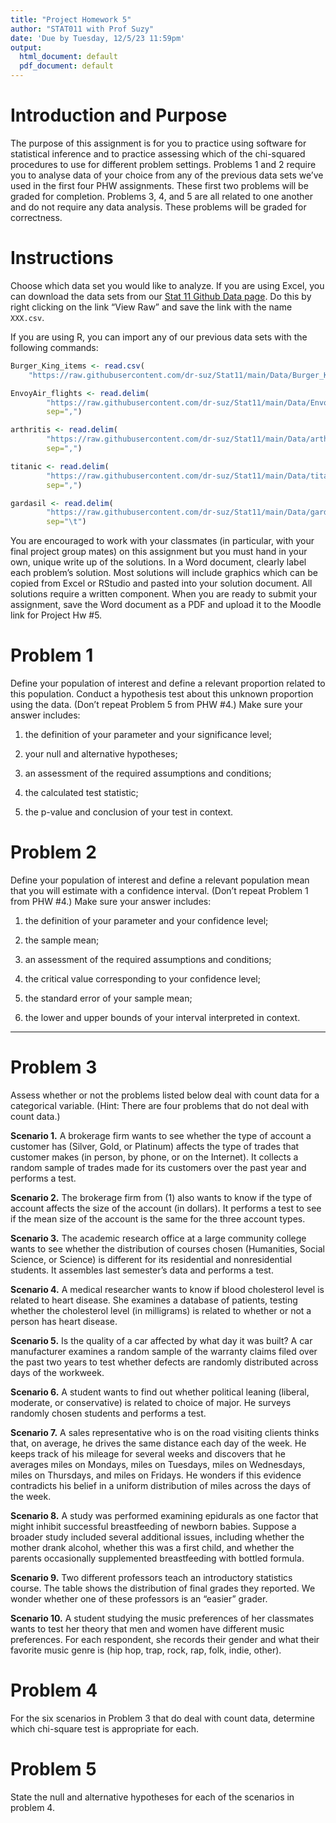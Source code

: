 ```yaml
---
title: "Project Homework 5"
author: "STAT011 with Prof Suzy"
date: 'Due by Tuesday, 12/5/23 11:59pm'
output:
  html_document: default
  pdf_document: default
---
```


# Introduction and Purpose 

The purpose of this assignment is for you to practice using software for statistical inference and to practice assessing which of the chi-squared procedures to use for different problem settings. Problems 1 and 2 require you to analyse data of your choice from any of the previous data sets we've used in the first four PHW assignments. These first two problems will be graded for completion. Problems 3, 4, and 5 are all related to one another and do not require any data analysis. These problems will be graded for correctness. 

# Instructions

Choose which data set you would like to analyze. If you are using Excel, you can download the data sets from our [Stat 11 Github Data page](https://github.com/dr-suz/Stat11/tree/main/Data). Do this by right clicking on the link "View Raw" and save the link with the name `XXX.csv`. 

If you are using R, you can import any of our previous data sets with the following commands:
```r
Burger_King_items <- read.csv(
    "https://raw.githubusercontent.com/dr-suz/Stat11/main/Data/Burger_King_items.csv")
```

```r
EnvoyAir_flights <- read.delim(
        "https://raw.githubusercontent.com/dr-suz/Stat11/main/Data/EnvoyAir_flights.txt",
        sep=",")
```

```r
arthritis <- read.delim(
        "https://raw.githubusercontent.com/dr-suz/Stat11/main/Data/arthritis.csv",
        sep=",")
```

```r
titanic <- read.delim(
        "https://raw.githubusercontent.com/dr-suz/Stat11/main/Data/titanic.csv",
        sep=",")
```

```r
gardasil <- read.delim(
        "https://raw.githubusercontent.com/dr-suz/Stat11/main/Data/gardasil_data.txt",
        sep="\t")
```

You are encouraged to work with your classmates (in particular, with your final project group mates) on this assignment but you must hand in your own, unique write up of the solutions. In a Word document, clearly label each problem's solution. Most solutions will include graphics which can be copied from Excel or RStudio and pasted into your solution document. All solutions require a written component. When you are ready to submit your assignment, save the Word document as a PDF and upload it to the Moodle link for Project Hw \#5.


# Problem 1 

Define your population of interest and define a relevant proportion related to this population. Conduct a hypothesis test about this unknown proportion using the data. (Don't repeat Problem 5 from PHW \#4.) Make sure your answer includes: 

1) the definition of your parameter and your significance level; 

2) your null and alternative hypotheses; 

3) an assessment of the required assumptions and conditions; 

4) the calculated test statistic; 

5) the p-value and conclusion of your test in context. 



# Problem 2

Define your population of interest and define a relevant population mean that you will estimate with a confidence interval. (Don't repeat Problem 1 from PHW \#4.) Make sure your answer includes: 

1) the definition of your parameter and your confidence level;

2) the sample mean;

3) an assessment of the required assumptions and conditions; 

4) the critical value corresponding to your confidence level;

5) the standard error of your sample mean;

6) the lower and upper bounds of your interval interpreted in context.

*** 


# Problem 3

Assess whether or not the problems listed below deal with count data for a categorical variable. (Hint: There are four problems that do not deal with count data.)

**Scenario 1.**  A brokerage firm wants to see whether the type of account a customer has (Silver, Gold, or Platinum) affects the type of trades that customer makes (in person, by phone, or on the Internet). It collects a random sample of trades made for its customers over the past year and performs a test.  

**Scenario 2.** The brokerage firm from (1) also wants to know if the type of account affects the size of the account (in dollars). It performs a test to see if the mean size of the account is the same for the three account types. 

**Scenario 3.** The academic research office at a large community college wants to see whether the distribution of courses chosen (Humanities, Social Science, or Science) is different for its residential and nonresidential students. It assembles last semester's data and performs a test.  

**Scenario 4.** A medical researcher wants to know if blood cholesterol level is related to heart disease. She examines a database of  patients, testing whether the cholesterol level (in milligrams) is related to whether or not a person has heart disease.

**Scenario 5.** Is the quality of a car affected by what day it was built? A car manufacturer examines a random sample of the warranty claims filed over the past two years to test whether defects are randomly distributed across days of the workweek.

**Scenario 6.** A student wants to find out whether political leaning (liberal, moderate, or conservative) is related to choice of major. He surveys randomly chosen students and performs a test.

**Scenario 7.** A sales representative who is on the road visiting clients thinks that, on average, he drives the same distance each day of the week. He keeps track of his mileage for several weeks and discovers that he averages  miles on Mondays,  miles on Tuesdays,  miles on Wednesdays,  miles on Thursdays, and  miles on Fridays. He wonders if this evidence contradicts his belief in a uniform distribution of miles across the days of the week. 

**Scenario 8.** A study was performed examining epidurals as one factor that might inhibit successful breastfeeding of newborn babies. Suppose a broader study included several additional issues, including whether the mother drank alcohol, whether this was a first child, and whether the parents occasionally supplemented breastfeeding with bottled formula. 

**Scenario 9.** Two different professors teach an introductory statistics course. The table shows the distribution of final grades they reported. We wonder whether one of these professors is an "easier" grader. 

**Scenario 10.** A student studying the music preferences of her classmates wants to test her theory that men and women have different music preferences. For each respondent, she records their gender and what their favorite music genre is (hip hop, trap, rock, rap, folk, indie, other). 



# Problem 4

For the six scenarios in Problem 3 that do deal with count data, determine which chi-square test is appropriate for each. 



# Problem 5

State the null and alternative hypotheses for each of the scenarios in problem 4. 


